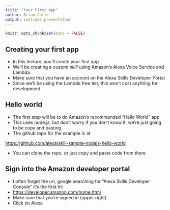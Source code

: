 ```yaml
---
title: "Your First App"
author: Brian Caffo
output: ioslides_presentation
---
```


```r
knitr::opts_chunk$set(echo = FALSE)
```

## Creating your first app
- In this lecture, you'll create your first app
- We'll be creating a *custom skill* using Amazon's
Alexa Voice Service and Lambda
- Make sure that you have an account on the Alexa Skills Developer Portal
- Since we'll be using the Lambda free tier, this won't
cost anything for development

## Hello world
- The first step will be to do Amazon's recommended "Hello World" app
- This uses node.js, but don't worry if you don't know it, we're just
going to be copy and pasting.
- The github repo for the example is at 

[https://github.com/alexa/skill-sample-nodejs-hello-world](https://github.com/alexa/skill-sample-nodejs-hello-world)

- You can clone the repo, or just copy and paste code from there

## Sign into the Amazon developer portal
- I often forget the url, google searching for "Alexa Skills Developer Console" it's the first hit
- [https://developer.amazon.com/home.html](https://developer.amazon.com/home.html)
- Make sure that you're signed in (upper right)
- Click on Alexa

## 

